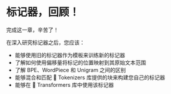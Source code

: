# 标记器，回顾！

<CourseFloatingBanner
    chapter={6}
    classNames="absolute z-10 right-0 top-0"
/>

完成这一章，辛苦了！

在深入研究标记器之后，您应该：

- 能够使用旧的标记器作为模板来训练新的标记器
- 了解如何使用偏移量将标记的位置映射到其原始文本范围
- 了解 BPE、WordPiece 和 Unigram 之间的区别
- 能够混合和匹配 🤗 Tokenizers 库提供的块来构建您自己的标记器
- 能够在 🤗 Transformers 库中使用该标记器